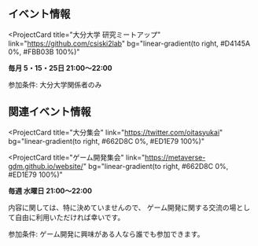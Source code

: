 ## イベント情報

<ProjectCard
  title="大分大学 研究ミートアップ"
  link="https://github.com/csiski2lab"
  bg="linear-gradient(to right, #D4145A 0%, #FBB03B 100%)"
>
  **毎月 5・15・25日 21:00～22:00**

参加条件: 大分大学関係者のみ
</ProjectCard>

## 関連イベント情報

<ProjectCard
  title="大分集会"
  link="https://twitter.com/oitasyukai"
  bg="linear-gradient(to right, #662D8C 0%, #ED1E79 100%)"
>
</ProjectCard>

<ProjectCard
  title="ゲーム開発集会"
  link="https://metaverse-gdm.github.io/website/"
  bg="linear-gradient(to right, #662D8C 0%, #ED1E79 100%)"
>
  **毎週 水曜日 21:00～22:00**

内容に関しては、特に決めていませんので、
ゲーム開発に関する交流の場として自由に利用いただければ幸いです。

参加条件: ゲーム開発に興味がある人なら誰でも参加できます。
</ProjectCard>